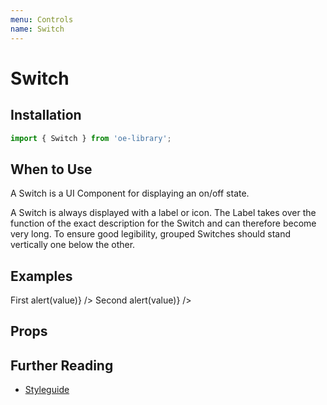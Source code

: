 ```yaml
---
menu: Controls
name: Switch
---
```



# Switch

## Installation

```jsx
import { Switch } from 'oe-library';
```

## When to Use

A Switch is a UI Component for displaying an on/off state.

A Switch is always displayed with a label or icon. The Label takes over the
function of the exact description for the Switch and can therefore become very
long. To ensure good legibility, grouped Switches should stand vertically one
below the other.

## Examples


<Playground>
    <label>
        <span> First </span>
        <Switch value={true} onChange={value => alert(value)} />
    </label>
    <label>
        <span> Second </span>
        <Switch disabled={true} value={false} onChange={value => alert(value)} />
    </label>
</Playground>

## Props

<PropsTable of={Switch} />

## Further Reading

* [Styleguide](http://poc-life-demo.oerlikontextile.com/styleguide/index.html#/UI%20Components/Switch)
